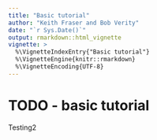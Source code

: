 ```yaml
---
title: "Basic tutorial"
author: "Keith Fraser and Bob Verity"
date: "`r Sys.Date()`"
output: rmarkdown::html_vignette
vignette: >
  %\VignetteIndexEntry{"Basic tutorial"}
  %\VignetteEngine{knitr::rmarkdown}
  %\VignetteEncoding{UTF-8}
---
```


# TODO - basic tutorial

Testing2
